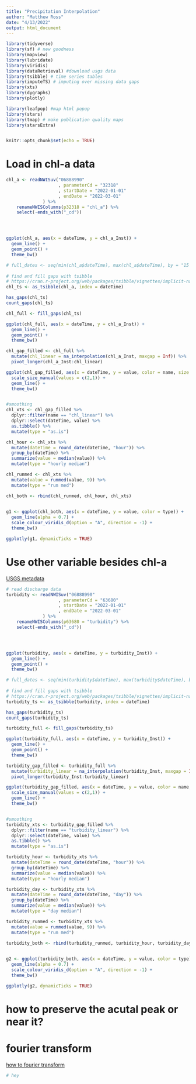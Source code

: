 ```yaml
---
title: "Precipitation Interpolation"
author: "Matthew Ross"
date: "4/13/2022"
output: html_document
---
```


```r

library(tidyverse)
library(sf) # new goodness
library(mapview)
library(lubridate)
library(viridis)
library(dataRetrieval) #download usgs data
library(tsibble) # time series tables
library(imputeTS) # imputing over missing data gaps
library(xts)
library(dygraphs)
library(plotly)

library(leafpop) #map html popup
library(stars)
library(tmap) # make publication quality maps
library(starsExtra)


knitr::opts_chunk$set(echo = TRUE)
```


# Load in chl-a data

```r
chl_a <- readNWISuv("06888990"
                    , parameterCd = "32318"
                    , startDate = "2022-01-01"
                    , endDate = "2022-03-01"
              ) %>% 
    renameNWISColumns(p32318 = "chl_a") %>% 
    select(-ends_with("_cd"))




ggplot(chl_a, aes(x = dateTime, y = chl_a_Inst)) +
  geom_line() +
  geom_point() +
  theme_bw()

# full_dates <- seq(min(chl_a$dateTime), max(chl_a$dateTime), by = "15 min")
  
# find and fill gaps with tsibble
# https://cran.r-project.org/web/packages/tsibble/vignettes/implicit-na.html
chl_ts <- as_tsibble(chl_a, index = dateTime)

has_gaps(chl_ts)
count_gaps(chl_ts)

chl_full <- fill_gaps(chl_ts)

ggplot(chl_full, aes(x = dateTime, y = chl_a_Inst)) +
  geom_line() +
  geom_point() +
  theme_bw()

chl_gap_filled <- chl_full %>% 
  mutate(chl_linear = na_interpolation(chl_a_Inst, maxgap = Inf)) %>% 
  pivot_longer(chl_a_Inst:chl_linear)

ggplot(chl_gap_filled, aes(x = dateTime, y = value, color = name, size = name)) +
  scale_size_manual(values = c(2,1)) +
  geom_line() +
  theme_bw()


#smoothing
chl_xts <- chl_gap_filled %>% 
  dplyr::filter(name == "chl_linear") %>% 
  dplyr::select(dateTime, value) %>% 
  as.tibble() %>% 
  mutate(type = "as.is")

chl_hour <- chl_xts %>% 
  mutate(dateTime = round_date(dateTime, "hour")) %>% 
  group_by(dateTime) %>% 
  summarize(value = median(value)) %>% 
  mutate(type = "hourly median")

chl_runmed <- chl_xts %>% 
  mutate(value = runmed(value, 9)) %>% 
  mutate(type = "run med")

chl_both <- rbind(chl_runmed, chl_hour, chl_xts)
  

g1 <- ggplot(chl_both, aes(x = dateTime, y = value, color = type)) +
  geom_line(alpha = 0.7) +
  scale_colour_viridis_d(option = "A", direction = -1) +
  theme_bw()

ggplotly(g1, dynamicTicks = TRUE)


```

# Use other variable besides chl-a
[USGS metadata](https://waterdata.usgs.gov/ks/nwis/uv?site_no=06888990)

```r
# read discharge data 
turbidity <- readNWISuv("06888990"
                    , parameterCd = "63680"
                    , startDate = "2022-01-01"
                    , endDate = "2022-03-01"
              ) %>% 
    renameNWISColumns(p63680 = "turbidity") %>% 
    select(-ends_with("_cd"))




ggplot(turbidity, aes(x = dateTime, y = turbidity_Inst)) +
  geom_line() +
  geom_point() +
  theme_bw()

# full_dates <- seq(min(turbidity$dateTime), max(turbidity$dateTime), by = "15 min")
  
# find and fill gaps with tsibble
# https://cran.r-project.org/web/packages/tsibble/vignettes/implicit-na.html
turbidity_ts <- as_tsibble(turbidity, index = dateTime)

has_gaps(turbidity_ts)
count_gaps(turbidity_ts)

turbidity_full <- fill_gaps(turbidity_ts)

ggplot(turbidity_full, aes(x = dateTime, y = turbidity_Inst)) +
  geom_line() +
  geom_point() +
  theme_bw()

turbidity_gap_filled <- turbidity_full %>% 
  mutate(turbidity_linear = na_interpolation(turbidity_Inst, maxgap = Inf, option = "linear")) %>% 
  pivot_longer(turbidity_Inst:turbidity_linear)

ggplot(turbidity_gap_filled, aes(x = dateTime, y = value, color = name, size = name)) +
  scale_size_manual(values = c(2,1)) +
  geom_line() +
  theme_bw()


#smoothing
turbidity_xts <- turbidity_gap_filled %>% 
  dplyr::filter(name == "turbidity_linear") %>% 
  dplyr::select(dateTime, value) %>% 
  as.tibble() %>% 
  mutate(type = "as.is")

turbidity_hour <- turbidity_xts %>% 
  mutate(dateTime = round_date(dateTime, "hour")) %>% 
  group_by(dateTime) %>% 
  summarize(value = median(value)) %>% 
  mutate(type = "hourly median")

turbidity_day <- turbidity_xts %>% 
  mutate(dateTime = round_date(dateTime, "day")) %>% 
  group_by(dateTime) %>% 
  summarize(value = median(value)) %>% 
  mutate(type = "day median")

turbidity_runmed <- turbidity_xts %>% 
  mutate(value = runmed(value, 9)) %>% 
  mutate(type = "run med")

turbidity_both <- rbind(turbidity_runmed, turbidity_hour, turbidity_day, turbidity_xts)
  

g2 <- ggplot(turbidity_both, aes(x = dateTime, y = value, color = type)) +
  geom_line(alpha = 0.7) +
  scale_colour_viridis_d(option = "A", direction = -1) +
  theme_bw()

ggplotly(g2, dynamicTicks = TRUE)


```

# how to preserve the acutal peak or near it?
# fourier transform
[how to fourier transform](https://bookdown.org/rdpeng/timeseriesbook/the-fourier-transform.html)

```r
# hey

```